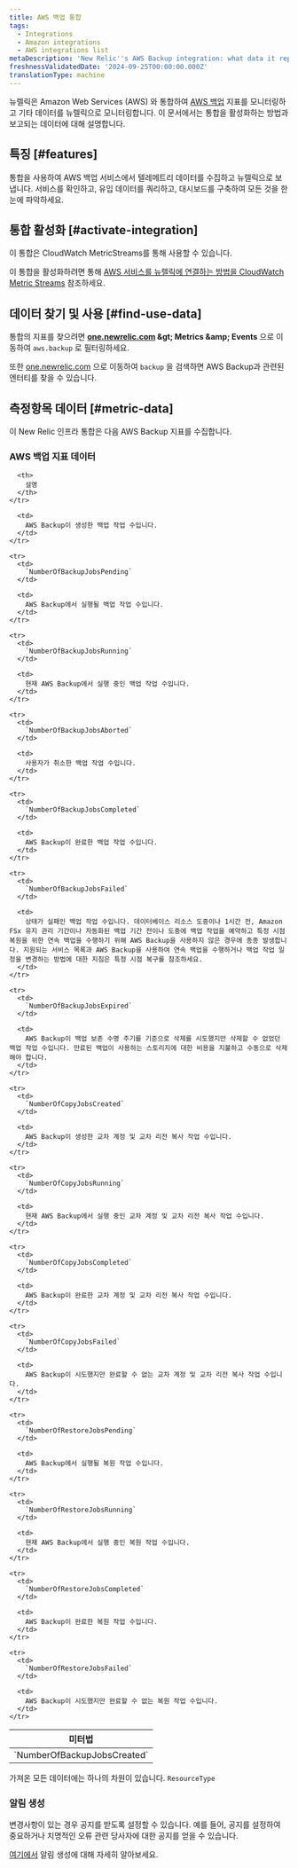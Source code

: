 ```yaml
---
title: AWS 백업 통합
tags:
  - Integrations
  - Amazon integrations
  - AWS integrations list
metaDescription: 'New Relic''s AWS Backup integration: what data it reports and how to enable it.'
freshnessValidatedDate: '2024-09-25T00:00:00.000Z'
translationType: machine
---
```


뉴렐릭은 Amazon Web Services (AWS) 와 통합하여 [AWS 백업](https://aws.amazon.com/backup/) 지표를 모니터링하고 기타 데이터를 뉴렐릭으로 모니터링합니다. 이 문서에서는 통합을 활성화하는 방법과 보고되는 데이터에 대해 설명합니다.

## 특징 [#features]

통합을 사용하여 AWS 백업 서비스에서 텔레메트리 데이터를 수집하고 뉴렐릭으로 보냅니다. 서비스를 확인하고, 유입 데이터를 쿼리하고, 대시보드를 구축하여 모든 것을 한눈에 파악하세요.

## 통합 활성화 [#activate-integration]

이 통합은 CloudWatch MetricStreams를 통해 사용할 수 있습니다.

이 통합을 활성화하려면 통해 [AWS 서비스를 뉴렐릭에 연결하는 방법을 CloudWatch Metric Streams](/docs/infrastructure/amazon-integrations/connect/aws-metric-stream-setup/) 참조하세요.

## 데이터 찾기 및 사용 [#find-use-data]

통합의 지표를 찾으려면 <DNT>**[one.newrelic.com](https://one.newrelic.com/all-capabilities) &amp;gt; Metrics &amp;amp; Events**</DNT> 으로 이동하여 `aws.backup` 로 필터링하세요.

또한 [one.newrelic.com](https://one.newrelic.com/all-entities) 으로 이동하여 `backup` 을 검색하면 AWS Backup과 관련된 엔터티를 찾을 수 있습니다.

## 측정항목 데이터 [#metric-data]

이 New Relic 인프라 통합은 다음 AWS Backup 지표를 수집합니다.

### AWS 백업 지표 데이터

<table>
  <thead>
    <tr>
      <th style={{ width: "200px" }}>
        미터법
      </th>

      <th>
        설명
      </th>
    </tr>
  </thead>

  <tbody>
    <tr>
      <td>
        `NumberOfBackupJobsCreated`
      </td>

      <td>
        AWS Backup이 생성한 백업 작업 수입니다.
      </td>
    </tr>

    <tr>
      <td>
        `NumberOfBackupJobsPending`
      </td>

      <td>
        AWS Backup에서 실행될 백업 작업 수입니다.
      </td>
    </tr>

    <tr>
      <td>
        `NumberOfBackupJobsRunning`
      </td>

      <td>
        현재 AWS Backup에서 실행 중인 백업 작업 수입니다.
      </td>
    </tr>

    <tr>
      <td>
        `NumberOfBackupJobsAborted`
      </td>

      <td>
        사용자가 취소한 백업 작업 수입니다.
      </td>
    </tr>

    <tr>
      <td>
        `NumberOfBackupJobsCompleted`
      </td>

      <td>
        AWS Backup이 완료한 백업 작업 수입니다.
      </td>
    </tr>

    <tr>
      <td>
        `NumberOfBackupJobsFailed`
      </td>

      <td>
        상태가 실패인 백업 작업 수입니다. 데이터베이스 리소스 도중이나 1시간 전, Amazon FSx 유지 관리 기간이나 자동화된 백업 기간 전이나 도중에 백업 작업을 예약하고 특정 시점 복원을 위한 연속 백업을 수행하기 위해 AWS Backup을 사용하지 않은 경우에 종종 발생합니다. 지원되는 서비스 목록과 AWS Backup을 사용하여 연속 백업을 수행하거나 백업 작업 일정을 변경하는 방법에 대한 지침은 특정 시점 복구를 참조하세요.
      </td>
    </tr>

    <tr>
      <td>
        `NumberOfBackupJobsExpired`
      </td>

      <td>
        AWS Backup이 백업 보존 수명 주기를 기준으로 삭제를 시도했지만 삭제할 수 없었던 백업 작업 수입니다. 만료된 백업이 사용하는 스토리지에 대한 비용을 지불하고 수동으로 삭제해야 합니다.
      </td>
    </tr>

    <tr>
      <td>
        `NumberOfCopyJobsCreated`
      </td>

      <td>
        AWS Backup이 생성한 교차 계정 및 교차 리전 복사 작업 수입니다.
      </td>
    </tr>

    <tr>
      <td>
        `NumberOfCopyJobsRunning`
      </td>

      <td>
        현재 AWS Backup에서 실행 중인 교차 계정 및 교차 리전 복사 작업 수입니다.
      </td>
    </tr>

    <tr>
      <td>
        `NumberOfCopyJobsCompleted`
      </td>

      <td>
        AWS Backup이 완료한 교차 계정 및 교차 리전 복사 작업 수입니다.
      </td>
    </tr>

    <tr>
      <td>
        `NumberOfCopyJobsFailed`
      </td>

      <td>
        AWS Backup이 시도했지만 완료할 수 없는 교차 계정 및 교차 리전 복사 작업 수입니다.
      </td>
    </tr>

    <tr>
      <td>
        `NumberOfRestoreJobsPending`
      </td>

      <td>
        AWS Backup에서 실행될 복원 작업 수입니다.
      </td>
    </tr>

    <tr>
      <td>
        `NumberOfRestoreJobsRunning`
      </td>

      <td>
        현재 AWS Backup에서 실행 중인 복원 작업 수입니다.
      </td>
    </tr>

    <tr>
      <td>
        `NumberOfRestoreJobsCompleted`
      </td>

      <td>
        AWS Backup이 완료한 복원 작업 수입니다.
      </td>
    </tr>

    <tr>
      <td>
        `NumberOfRestoreJobsFailed`
      </td>

      <td>
        AWS Backup이 시도했지만 완료할 수 없는 복원 작업 수입니다.
      </td>
    </tr>
  </tbody>
</table>

가져온 모든 데이터에는 하나의 차원이 있습니다. `ResourceType`

### 알림 생성

변경사항이 있는 경우 공지를 받도록 <InlinePopover type="alerts" />설정할 수 있습니다. 예를 들어, 공지를 설정하여 중요하거나 치명적인 오류 관련 당사자에 대한 공지를 얻을 수 있습니다.

[여기에서](/docs/tutorial-create-alerts/create-an-alert/) 알림 생성에 대해 자세히 알아보세요.
